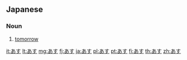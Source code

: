 ==Japanese==
===Noun===
{{ja-noun}}
# {{ja-def|明日}} [[tomorrow]]

[[it:あす]]
[[lt:あす]]
[[mg:あす]]
[[fj:あす]]
[[ja:あす]]
[[pl:あす]]
[[pt:あす]]
[[fi:あす]]
[[th:あす]]
[[zh:あす]]